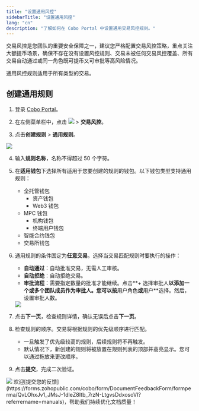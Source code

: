 ```yaml
---
title: "设置通用风控"
sidebarTitle: "设置通用风控"
lang: "cn"
description: "了解如何在 Cobo Portal 中设置通用交易风控规则。"
---
```


<Note>交易风控是您团队的重要安全保障之一，建议您严格配置交易风控策略，重点关注大额提币场景，确保不存在没有设置风控规则、交易未被任何交易风控覆盖、所有交易自动通过或同一角色既可提币又可审批等高风险情况。</Note>

通用风控规则适用于所有类型的交易。

## 创建通用规则
1. 登录 [Cobo Portal](https://portal.cobo.com/login)。

2. 在左侧菜单栏中，点击 <img src="/en/images/common/wallets_icon.svg" className="icon"/> > **交易风控**。

3. 点击**创建规则** > **通用规则**。
<img src="/cn/images/risk-controls/create_policy.png" className="screenshot_full_screen"/>

4. 输入**规则名称**，名称不得超过 50 个字符。

5. 在**适用钱包**下选择所有适用于您要创建的规则的钱包。以下钱包类型支持通用规则：
   - 全托管钱包
     - 资产钱包
     - Web3 钱包
   - MPC 钱包
     - 机构钱包
     - 终端用户钱包
   - 智能合约钱包
   - 交易所钱包

6. 通用规则的条件固定为**任意交易**。选择当交易匹配规则时要执行的操作：
   - **自动通过**：自动批准交易，无需人工审核。
   - **自动拒绝**：自动拒绝交易。
   - **审批流程**：需要指定数量的批准才能继续。点击**+ 选择审批人**以添加一个或多个团队成员作为审批人。您可以按**用户角色**或**用户**选择。然后，设置审批人数。
   <img src="/cn/images/risk-controls/general_policy_if_then.png" className="screenshot_full_screen"/>

7. 点击**下一页**，检查规则详情，确认无误后点击**下一页**。

8. 检查规则的顺序。交易将根据规则的优先级顺序进行匹配。
    - 一旦触发了优先级较高的规则，后续规则将不再触发。
    - 默认情况下，新创建的规则将被放置在规则列表的顶部并高亮显示。您可以通过拖放来更改顺序。

9. 点击**提交**，完成二次验证。

<img src="/cn/images/risk-controls/approval-action.png" className="screenshot_full_screen"/>
<Tip>欢迎[提交您的反馈](https://forms.zohopublic.com/cobo/form/DocumentFeedbackForm/formperma/QvLOhxJv1_JMsJ-1dleZ8Itb_7rzN-LtgvsDdxosoVI?referrername=manuals)，帮助我们持续优化文档质量！</Tip>

